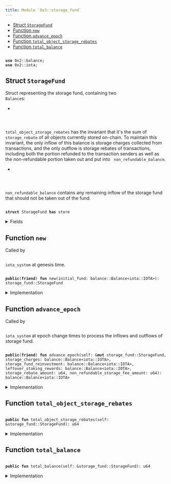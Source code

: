```yaml
---
title: Module `0x3::storage_fund`
---
```




-  [Struct `StorageFund`](#0x3_storage_fund_StorageFund)
-  [Function `new`](#0x3_storage_fund_new)
-  [Function `advance_epoch`](#0x3_storage_fund_advance_epoch)
-  [Function `total_object_storage_rebates`](#0x3_storage_fund_total_object_storage_rebates)
-  [Function `total_balance`](#0x3_storage_fund_total_balance)


<pre><code>
<b>use</b> <Link href="../iota-framework/balance#0x2_balance">0x2::balance</Link>;
<b>use</b> <Link href="../iota-framework/iota#0x2_iota">0x2::iota</Link>;
</code></pre>



<Link id="0x3_storage_fund_StorageFund"></Link>

## Struct `StorageFund`

Struct representing the storage fund, containing two <code>
Balance</code>s:
- <code>
total_object_storage_rebates</code> has the invariant that it's the sum of <code>
storage_rebate</code> of
all objects currently stored on-chain. To maintain this invariant, the only inflow of this
balance is storage charges collected from transactions, and the only outflow is storage rebates
of transactions, including both the portion refunded to the transaction senders as well as
the non-refundable portion taken out and put into <code>
non_refundable_balance</code>.
- <code>
non_refundable_balance</code> contains any remaining inflow of the storage fund that should not
be taken out of the fund.


<pre><code>
<b>struct</b> <Link href="storage_fund#0x3_storage_fund_StorageFund">StorageFund</Link> <b>has</b> store
</code></pre>



<details>
<summary>Fields</summary>


<dl>
<dt>
<code>
total_object_storage_rebates: <Link href="../iota-framework/balance#0x2_balance_Balance">balance::Balance</Link>&lt;<Link href="../iota-framework/iota#0x2_iota_IOTA">iota::IOTA</Link>&gt;</code>
</dt>
<dd>

</dd>
<dt>
<code>
non_refundable_balance: <Link href="../iota-framework/balance#0x2_balance_Balance">balance::Balance</Link>&lt;<Link href="../iota-framework/iota#0x2_iota_IOTA">iota::IOTA</Link>&gt;</code>
</dt>
<dd>

</dd>
</dl>


</details>

<Link id="0x3_storage_fund_new"></Link>

## Function `new`

Called by <code>
<Link href="iota_system#0x3_iota_system">iota_system</Link></code> at genesis time.


<pre><code>
<b>public</b>(<b>friend</b>) <b>fun</b> <Link href="storage_fund#0x3_storage_fund_new">new</Link>(initial_fund: <Link href="../iota-framework/balance#0x2_balance_Balance">balance::Balance</Link>&lt;<Link href="../iota-framework/iota#0x2_iota_IOTA">iota::IOTA</Link>&gt;): <Link href="storage_fund#0x3_storage_fund_StorageFund">storage_fund::StorageFund</Link>
</code></pre>



<details>
<summary>Implementation</summary>


<pre><code>
<b>public</b>(package) <b>fun</b> <Link href="storage_fund#0x3_storage_fund_new">new</Link>(initial_fund: Balance&lt;IOTA&gt;) : <Link href="storage_fund#0x3_storage_fund_StorageFund">StorageFund</Link> \{
    <Link href="storage_fund#0x3_storage_fund_StorageFund">StorageFund</Link> \{
        // At the beginning there's no <Link href="../iota-framework/object#0x2_object">object</Link> in the storage yet
        total_object_storage_rebates: <Link href="../iota-framework/balance#0x2_balance_zero">balance::zero</Link>(),
        non_refundable_balance: initial_fund,
    }
}
</code></pre>



</details>

<Link id="0x3_storage_fund_advance_epoch"></Link>

## Function `advance_epoch`

Called by <code>
<Link href="iota_system#0x3_iota_system">iota_system</Link></code> at epoch change times to process the inflows and outflows of storage fund.


<pre><code>
<b>public</b>(<b>friend</b>) <b>fun</b> <Link href="storage_fund#0x3_storage_fund_advance_epoch">advance_epoch</Link>(self: &<b>mut</b> <Link href="storage_fund#0x3_storage_fund_StorageFund">storage_fund::StorageFund</Link>, storage_charges: <Link href="../iota-framework/balance#0x2_balance_Balance">balance::Balance</Link>&lt;<Link href="../iota-framework/iota#0x2_iota_IOTA">iota::IOTA</Link>&gt;, storage_fund_reinvestment: <Link href="../iota-framework/balance#0x2_balance_Balance">balance::Balance</Link>&lt;<Link href="../iota-framework/iota#0x2_iota_IOTA">iota::IOTA</Link>&gt;, leftover_staking_rewards: <Link href="../iota-framework/balance#0x2_balance_Balance">balance::Balance</Link>&lt;<Link href="../iota-framework/iota#0x2_iota_IOTA">iota::IOTA</Link>&gt;, storage_rebate_amount: u64, non_refundable_storage_fee_amount: u64): <Link href="../iota-framework/balance#0x2_balance_Balance">balance::Balance</Link>&lt;<Link href="../iota-framework/iota#0x2_iota_IOTA">iota::IOTA</Link>&gt;
</code></pre>



<details>
<summary>Implementation</summary>


<pre><code>
<b>public</b>(package) <b>fun</b> <Link href="storage_fund#0x3_storage_fund_advance_epoch">advance_epoch</Link>(
    self: &<b>mut</b> <Link href="storage_fund#0x3_storage_fund_StorageFund">StorageFund</Link>,
    storage_charges: Balance&lt;IOTA&gt;,
    storage_fund_reinvestment: Balance&lt;IOTA&gt;,
    leftover_staking_rewards: Balance&lt;IOTA&gt;,
    storage_rebate_amount: u64,
    non_refundable_storage_fee_amount: u64,
) : Balance&lt;IOTA&gt; \{
    // Both the reinvestment and leftover rewards are not <b>to</b> be refunded so they go <b>to</b> the non-refundable <Link href="../iota-framework/balance#0x2_balance">balance</Link>.
    self.non_refundable_balance.join(storage_fund_reinvestment);
    self.non_refundable_balance.join(leftover_staking_rewards);

    // The storage charges for the epoch come from the storage rebate of the new objects created
    // and the new storage rebates of the objects modified during the epoch so we put the charges
    // into `total_object_storage_rebates`.
    self.total_object_storage_rebates.join(storage_charges);

    // Split out the non-refundable portion of the storage rebate and put it into the non-refundable <Link href="../iota-framework/balance#0x2_balance">balance</Link>.
    <b>let</b> non_refundable_storage_fee = self.total_object_storage_rebates.split(non_refundable_storage_fee_amount);
    self.non_refundable_balance.join(non_refundable_storage_fee);

    // `storage_rebates` <b>include</b> the already refunded rebates of deleted objects and <b>old</b> rebates of modified objects and
    // should be taken out of the `total_object_storage_rebates`.
    <b>let</b> storage_rebate = self.total_object_storage_rebates.split(storage_rebate_amount);

    // The storage rebate <b>has</b> already been returned <b>to</b> individual transaction senders' gas coins
    // so we <b>return</b> the <Link href="../iota-framework/balance#0x2_balance">balance</Link> <b>to</b> be burnt at the very end of epoch change.
    storage_rebate
}
</code></pre>



</details>

<Link id="0x3_storage_fund_total_object_storage_rebates"></Link>

## Function `total_object_storage_rebates`



<pre><code>
<b>public</b> <b>fun</b> <Link href="storage_fund#0x3_storage_fund_total_object_storage_rebates">total_object_storage_rebates</Link>(self: &<Link href="storage_fund#0x3_storage_fund_StorageFund">storage_fund::StorageFund</Link>): u64
</code></pre>



<details>
<summary>Implementation</summary>


<pre><code>
<b>public</b> <b>fun</b> <Link href="storage_fund#0x3_storage_fund_total_object_storage_rebates">total_object_storage_rebates</Link>(self: &<Link href="storage_fund#0x3_storage_fund_StorageFund">StorageFund</Link>): u64 \{
    self.total_object_storage_rebates.value()
}
</code></pre>



</details>

<Link id="0x3_storage_fund_total_balance"></Link>

## Function `total_balance`



<pre><code>
<b>public</b> <b>fun</b> <Link href="storage_fund#0x3_storage_fund_total_balance">total_balance</Link>(self: &<Link href="storage_fund#0x3_storage_fund_StorageFund">storage_fund::StorageFund</Link>): u64
</code></pre>



<details>
<summary>Implementation</summary>


<pre><code>
<b>public</b> <b>fun</b> <Link href="storage_fund#0x3_storage_fund_total_balance">total_balance</Link>(self: &<Link href="storage_fund#0x3_storage_fund_StorageFund">StorageFund</Link>): u64 \{
    self.total_object_storage_rebates.value() + self.non_refundable_balance.value()
}
</code></pre>



</details>
